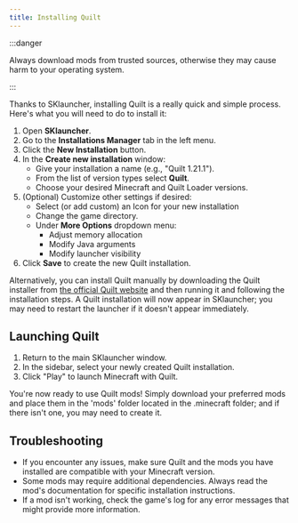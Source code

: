 ```yaml
---
title: Installing Quilt
---
```


:::danger

Always download mods from trusted sources, otherwise they may cause harm to your operating system.

:::

Thanks to SKlauncher, installing Quilt is a really quick and simple process. Here's what you will need to do to install it:

1. Open **SKlauncher**.
2. Go to the **Installations Manager** tab in the left menu.
3. Click the **New Installation** button.
4. In the **Create new installation** window:
	- Give your installation a name (e.g., "Quilt 1.21.1").
	- From the list of version types select **Quilt**.
	- Choose your desired Minecraft and Quilt Loader versions.
5. (Optional) Customize other settings if desired:
	- Select (or add custom) an Icon for your new installation
	- Change the game directory.
	- Under **More Options** dropdown menu:
		- Adjust memory allocation
		- Modify Java arguments
		- Modify launcher visibility
6. Click **Save** to create the new Quilt installation.

Alternatively, you can install Quilt manually by downloading the Quilt installer from [the official Quilt website](https://quiltmc.org/en/install/) and then running it and following the installation steps. A Quilt installation will now appear in SKlauncher; you may need to restart the launcher if it doesn't appear immediately.

## Launching Quilt
1. Return to the main SKlauncher window.
2. In the sidebar, select your newly created Quilt installation.
3. Click "Play" to launch Minecraft with Quilt.

You're now ready to use Quilt mods! Simply download your preferred mods and place them in the 'mods' folder located in the .minecraft folder; and if there isn't one, you may need to create it.

## Troubleshooting
- If you encounter any issues, make sure Quilt and the mods you have installed are compatible with your Minecraft version.
- Some mods may require additional dependencies. Always read the mod's documentation for specific installation instructions.
- If a mod isn't working, check the game's log for any error messages that might provide more information.
